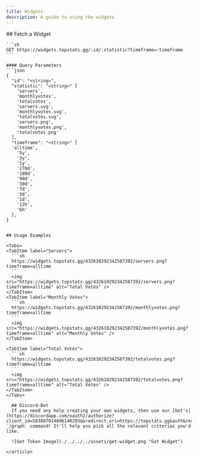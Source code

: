 ```yaml
---
title: Widgets
description: A guide to using the widgets.
---
```



<article>
    ## Fetch a Widget

    ```sh
    GET https://widgets.topstats.gg/:id/:statistic?timeframe=:timeframe
    ```

    #### Query Parameters
    ```json
    {
      "id": "<string>",
      "statistic": "<string>" [
        'servers',
        'monthlyvotes',
        'totalvotes',
        'servers.svg',
        'monthlyvotes.svg',
        'totalvotes.svg',
        'servers.png',
        'monthlyvotes.png',
        'totalvotes.png'
      ],
      "timeframe": "<string>" [
      'alltime',
        '5y',
        '3y',
        '1y',
        '270d',
        '180d',
        '90d',
        '30d',
        '7d',
        '3d',
        '1d',
        '12h',
        '6h'
      ],
    }
  ```

  ## Usage Examples

<Tabs>
  <TabItem label="Servers">
    ```sh
    https://widgets.topstats.gg/432610292342587392/servers.png?timeframe=alltime
    ```
    <img src="https://widgets.topstats.gg/432610292342587392/servers.png?timeframe=alltime" alt="Total Votes" />
  </TabItem>
  <TabItem label="Monthly Votes">
    ```sh
    https://widgets.topstats.gg/432610292342587392/monthlyvotes.png?timeframe=alltime
    ```
    <img src="https://widgets.topstats.gg/432610292342587392/monthlyvotes.png?timeframe=alltime" alt="Monthly Votes" />
  </TabItem>

  <TabItem label="Total Votes">
    ```sh
    https://widgets.topstats.gg/432610292342587392/totalvotes.png?timeframe=alltime
    ```
    <img src="https://widgets.topstats.gg/432610292342587392/totalvotes.png?timeframe=alltime" alt="Total Votes" />
  </TabItem>
</Tabs>

    ## Discord-Bot
    If you need any help creating your own widgets, then use our [bot's](https://discordapp.com/oauth2/authorize?client_id=583807014896140293&&redirect_uri=https://topstats.gg&auth&response_type=code&scope=bot%20identify) `/graph` command! It'll help you pick all the relevant criterias you'd like.

    ![Get Token Image](./../../../assets/get-widget.png "Get Widget")

</article>